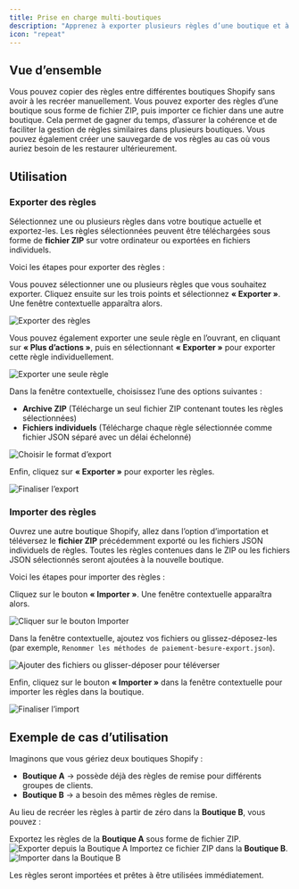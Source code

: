 ```yaml
---
title: Prise en charge multi-boutiques
description: "Apprenez à exporter plusieurs règles d’une boutique et à les importer dans une autre boutique Shopify."
icon: "repeat"
---
```


## Vue d’ensemble

Vous pouvez copier des règles entre différentes boutiques Shopify sans avoir à les recréer manuellement. Vous pouvez exporter des règles d’une boutique sous forme de fichier ZIP, puis importer ce fichier dans une autre boutique. Cela permet de gagner du temps, d’assurer la cohérence et de faciliter la gestion de règles similaires dans plusieurs boutiques. Vous pouvez également créer une sauvegarde de vos règles au cas où vous auriez besoin de les restaurer ultérieurement.

## Utilisation

### Exporter des règles

Sélectionnez une ou plusieurs règles dans votre boutique actuelle et exportez-les. Les règles sélectionnées peuvent être téléchargées sous forme de **fichier ZIP** sur votre ordinateur ou exportées en fichiers individuels.

Voici les étapes pour exporter des règles :

<Steps>
  <Step title="Sélectionner des règles">

Vous pouvez sélectionner une ou plusieurs règles que vous souhaitez exporter. Cliquez ensuite sur les trois points et sélectionnez **« Exporter »**. Une fenêtre contextuelle apparaîtra alors.

<img
  src="/images/advanced/multi-store-support/export-rules.webp"
  alt="Exporter des règles"
/>

Vous pouvez également exporter une seule règle en l’ouvrant, en cliquant sur **« Plus d’actions »**, puis en sélectionnant **« Exporter »** pour exporter cette règle individuellement.

<img
  src="/images/advanced/multi-store-support/single-rule-export.webp"
  alt="Exporter une seule règle"
/>
</Step>


<Step title="Choisir le format d’export">

Dans la fenêtre contextuelle, choisissez l’une des options suivantes :

- **Archive ZIP** (Télécharge un seul fichier ZIP contenant toutes les règles sélectionnées)
- **Fichiers individuels** (Télécharge chaque règle sélectionnée comme fichier JSON séparé avec un délai échelonné)

<img
  src="/images/advanced/multi-store-support/choose-export-format.webp"
  alt="Choisir le format d’export"
/>
</Step>

<Step title="Finaliser l’export">

Enfin, cliquez sur **« Exporter »** pour exporter les règles.

<img
  src="/images/advanced/multi-store-support/complete-export.webp"
  alt="Finaliser l’export"
/>
</Step>
</Steps>

### Importer des règles

Ouvrez une autre boutique Shopify, allez dans l’option d’importation et téléversez le **fichier ZIP** précédemment exporté ou les fichiers JSON individuels de règles. Toutes les règles contenues dans le ZIP ou les fichiers JSON sélectionnés seront ajoutées à la nouvelle boutique.

Voici les étapes pour importer des règles :

<Steps>
<Step title="Cliquer sur le bouton Importer">

Cliquez sur le bouton **« Importer »**. Une fenêtre contextuelle apparaîtra alors.

<img
  src="/images/advanced/multi-store-support/click-import-button.webp"
  alt="Cliquer sur le bouton Importer"
/>
</Step>

<Step title="Ajouter des fichiers ou glisser-déposer pour téléverser">

Dans la fenêtre contextuelle, ajoutez vos fichiers ou glissez-déposez-les (par exemple, `Renommer les méthodes de paiement-besure-export.json`).

<img
  src="/images/advanced/multi-store-support/add-files-or-drop-files-to-upload.webp"
  alt="Ajouter des fichiers ou glisser-déposer pour téléverser"
/>
</Step>

<Step title="Finaliser l’import">

Enfin, cliquez sur le bouton **« Importer »** dans la fenêtre contextuelle pour importer les règles dans la boutique.

<img
  src="/images/advanced/multi-store-support/complete-import.webp"
  alt="Finaliser l’import"
/>
</Step>
</Steps>

## Exemple de cas d’utilisation

Imaginons que vous gériez deux boutiques Shopify :

- **Boutique A** → possède déjà des règles de remise pour différents groupes de clients.  
- **Boutique B** → a besoin des mêmes règles de remise.  

Au lieu de recréer les règles à partir de zéro dans la **Boutique B**, vous pouvez :

<Steps>
  <Step title="Exporter les règles de la Boutique A">
    Exportez les règles de la <strong>Boutique A</strong> sous forme de fichier ZIP.
    <img
      src="/images/advanced/multi-store-support/export-rules.webp"
      alt="Exporter depuis la Boutique A"
    />
  </Step>

  <Step title="Importer les règles dans la Boutique B">
    Importez ce fichier ZIP dans la <strong>Boutique B</strong>.
    <img
      src="/images/advanced/multi-store-support/import-into-store-b.webp"
      alt="Importer dans la Boutique B"
    />
  </Step>
</Steps>

Les règles seront importées et prêtes à être utilisées immédiatement.
